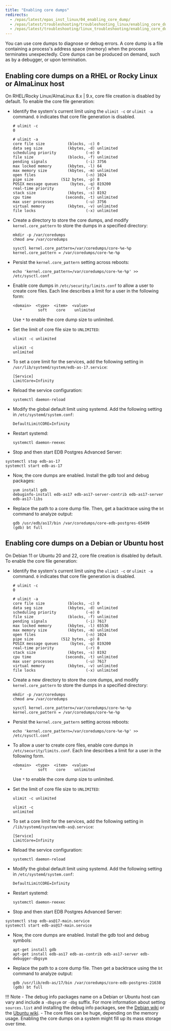 ```yaml
---
title: "Enabling core dumps"
redirects:
  - /epas/latest/epas_inst_linux/04_enabling_core_dump/
  - /epas/latest/troubleshooting/troubleshooting_linux/enabling_core_dump/
  - /epas/latest/troubleshooting/linux_troubleshooting/enabling_core_dump/ #generated for docs/epas/reorg-role-use-case-mode
---
```


You can use core dumps to diagnose or debug errors. A core dump is a file containing a process's address space (memory) when the process terminates unexpectedly. Core dumps can be produced on demand, such as by a debugger, or upon termination.

## Enabling core dumps on a RHEL or Rocky Linux or AlmaLinux host

On RHEL/Rocky Linux/AlmaLinux 8.x | 9.x, core file creation is disabled by default. To enable the core file generation:

-   Identify the system's current limit using the `ulimit -c` or `ulimit -a` command. `0` indicates that core file generation is disabled.

    ```text
    # ulimit -c
    0

    # ulimit -a
    core file size          (blocks, -c) 0
    data seg size           (kbytes, -d) unlimited
    scheduling priority             (-e) 0
    file size               (blocks, -f) unlimited
    pending signals                 (-i) 3756
    max locked memory       (kbytes, -l) 64
    max memory size         (kbytes, -m) unlimited
    open files                      (-n) 1024
    pipe size            (512 bytes, -p) 8
    POSIX message queues     (bytes, -q) 819200
    real-time priority              (-r) 0
    stack size              (kbytes, -s) 8192
    cpu time               (seconds, -t) unlimited
    max user processes              (-u) 3756
    virtual memory          (kbytes, -v) unlimited
    file locks                      (-x) unlimited
    ```

-   Create a directory to store the core dumps, and modify `kernel.core_pattern` to store the dumps in a specified directory:

    ```text
    mkdir -p /var/coredumps
    chmod a+w /var/coredumps

    sysctl kernel.core_pattern=/var/coredumps/core-%e-%p
    kernel.core_pattern = /var/coredumps/core-%e-%p
    ```

-   Persist the `kernel.core_pattern` setting across reboots:

    ```text
    echo 'kernel.core_pattern=/var/coredumps/core-%e-%p' >> /etc/sysctl.conf
    ```

-   Enable core dumps in `/etc/security/limits.conf` to allow a user to create core files. Each line describes a limit for a user in the following form:

    ```text
    <domain>  <type>  <item>  <value>
       *       soft    core    unlimited
    ```

    Use `*` to enable the core dump size to unlimited.

-   Set the limit of core file size to `UNLIMITED`:

    ```text
    ulimit -c unlimited

    ulimit -c
    unlimited
    ```

-   To set a core limit for the services, add the following setting in `/usr/lib/systemd/system/edb-as-17.service`:

    ```text
    [Service]
    LimitCore=Infinity
    ```

-   Reload the service configuration:

    ```text
    systemctl daemon-reload
    ```

-   Modify the global default limit using systemd. Add the following setting in `/etc/systemd/system.conf`:

    ```
    DefaultLimitCORE=Infinity
    ```

-   Restart systemd:

    ```text
    systemctl daemon-reexec
    ```

-   Stop and then start EDB Postgres Advanced Server:

   ```text
   systemctl stop edb-as-17
   systemctl start edb-as-17
   ```

-   Now, the core dumps are enabled. Install the gdb tool and debug packages:   

    ```text
    yum install gdb
    debuginfo-install edb-as17 edb-as17-server-contrib edb-as17-server edb-as17-libs
    ```

-   Replace the path to a core dump file. Then, get a backtrace using the `bt` command to analyze output:

    ```text
    gdb /usr/edb/as17/bin /var/coredumps/core-edb-postgres-65499
    (gdb) bt full
    ```

## Enabling core dumps on a Debian or Ubuntu host

On Debian 11 or Ubuntu 20 and 22, core file creation is disabled by default. To enable the core file generation:

-   Identify the system's current limit using the `ulimit -c` or `ulimit -a` command. `0` indicates that core file generation is disabled.

    ```text
    # ulimit -c
    0

    # ulimit -a
    core file size          (blocks, -c) 0
    data seg size           (kbytes, -d) unlimited
    scheduling priority             (-e) 0
    file size               (blocks, -f) unlimited
    pending signals                 (-i) 7617
    max locked memory       (kbytes, -l) 65536
    max memory size         (kbytes, -m) unlimited
    open files                      (-n) 1024
    pipe size            (512 bytes, -p) 8
    POSIX message queues     (bytes, -q) 819200
    real-time priority              (-r) 0
    stack size              (kbytes, -s) 8192
    cpu time               (seconds, -t) unlimited
    max user processes              (-u) 7617
    virtual memory          (kbytes, -v) unlimited
    file locks                      (-x) unlimited
    ```

-   Create a new directory to store the core dumps, and modify `kernel.core_pattern` to store the dumps in a specified directory:

    ```text
    mkdir -p /var/coredumps
    chmod a+w /var/coredumps

    sysctl kernel.core_pattern=/var/coredumps/core-%e-%p
    kernel.core_pattern = /var/coredumps/core-%e-%p
    ```

-   Persist the `kernel.core_pattern` setting across reboots:

    ```text
    echo 'kernel.core_pattern=/var/coredumps/core-%e-%p' >> /etc/sysctl.conf
    ```

-   To allow a user to create core files, enable core dumps in `/etc/security/limits.conf`. Each line describes a limit for a user in the following form.

    ```text
    <domain>  <type>  <item>  <value>
       *       soft    core    unlimited
    ```

    Use `*` to enable the core dump size to unlimited.

-   Set the limit of core file size to `UNLIMITED`:

    ```text
    ulimit -c unlimited

    ulimit -c
    unlimited
    ```

-   To set a core limit for the services, add the following setting in `/lib/systemd/system/edb-as@.service`:

    ```text
    [Service]
    LimitCore=Infinity
    ```

-   Reload the service configuration:

    ```text
    systemctl daemon-reload
    ```

-   Modify the global default limit using systemd. Add the following setting in `/etc/systemd/system.conf`:

    ```
    DefaultLimitCORE=Infinity
    ```

-   Restart systemd:

    ```text
    systemctl daemon-reexec
    ```

-   Stop and then start EDB Postgres Advanced Server:

   ```text
   systemctl stop edb-as@17-main.service
   systemctl start edb-as@17-main.service
   ```

-   Now, the core dumps are enabled. Install the gdb tool and debug symbols:   

    ```text
    apt-get install gdb
    apt-get install edb-as17 edb-as-contrib edb-as17-server edb-debugger-dbgsym
    ```
    
-   Replace the path to a core dump file. Then get a backtrace using the `bt` command to analyze output:

    ```text
    gdb /usr/lib/edb-as/17/bin /var/coredumps/core-edb-postgres-21638
    (gdb) bt full
    ```

!!! Note
    -   The debug info packages name on a Debian or Ubuntu host can vary and include a `-dbgsym` or `-dbg` suffix. For more information about setting `sources.list` and installing the debug info packages, see the [Debian wiki](https://wiki.debian.org/HowToGetABacktrace) or the [Ubuntu wiki](https://wiki.ubuntu.com/Debug%20Symbol%20Packages).
    -   The core files can be huge, depending on the memory usage. Enabling the core dumps on a system might fill up its mass storage over time.
    
